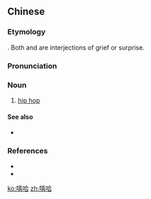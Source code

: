 ==Chinese==
{{zh-forms}}

===Etymology===
{{zh-psm|hip hop}}. Both {{zh-l|嘻}} and {{zh-l|哈}} are interjections of grief or surprise.

===Pronunciation===
{{zh-pron
|m=xīhā
|c=hei1 haa1
|cat=n
}}

===Noun===
{{zh-noun}}

# [[hip hop]]

====See also====
* {{zh-l|饒舌}}

===References===
* {{pedialite|嘻哈|lang=zh}}
* {{pedialite|hip hop}}

[[ko:嘻哈]]
[[zh:嘻哈]]